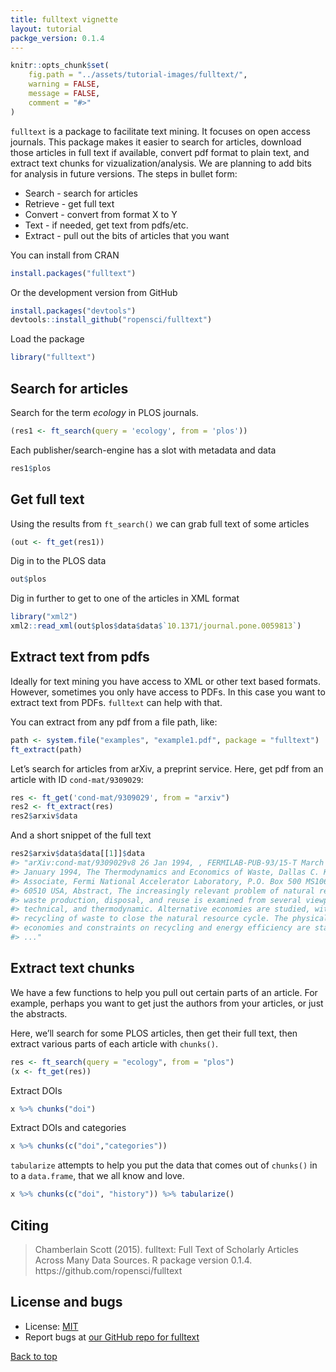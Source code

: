 ```yaml
---
title: fulltext vignette
layout: tutorial
packge_version: 0.1.4
---
```



```r
knitr::opts_chunk$set(
	fig.path = "../assets/tutorial-images/fulltext/",
	warning = FALSE,
	message = FALSE,
	comment = "#>"
)
```

`fulltext` is a package to facilitate text mining. It focuses on open access journals. This package makes it easier to search for articles, download those articles in full text if available, convert pdf format to plain text, and extract text chunks for vizualization/analysis. We are planning to add bits for analysis in future versions. The steps in bullet form:

* Search - search for articles
* Retrieve - get full text
* Convert - convert from format X to Y
* Text - if needed, get text from pdfs/etc.
* Extract - pull out the bits of articles that you want

<section id="installation">

You can install from CRAN

```r
install.packages("fulltext")
```

Or the development version from GitHub

```r
install.packages("devtools")
devtools::install_github("ropensci/fulltext")
```

Load the package

```r
library("fulltext")
```


<section id="usage">

## Search for articles

Search for the term _ecology_ in PLOS journals.

```r
(res1 <- ft_search(query = 'ecology', from = 'plos'))
```

Each publisher/search-engine has a slot with metadata and data

```r
res1$plos
```

## Get full text

Using the results from `ft_search()` we can grab full text of some articles

```r
(out <- ft_get(res1))
```

Dig in to the PLOS data

```r
out$plos
```

Dig in further to get to one of the articles in XML format

```r
library("xml2")
xml2::read_xml(out$plos$data$data$`10.1371/journal.pone.0059813`)
```

## Extract text from pdfs

Ideally for text mining you have access to XML or other text based formats. However, sometimes you only have access to PDFs. In this case you want to extract text from PDFs. `fulltext` can help with that.

You can extract from any pdf from a file path, like:

```r
path <- system.file("examples", "example1.pdf", package = "fulltext")
ft_extract(path)
```

Let's search for articles from arXiv, a preprint service. Here, get pdf from an article with ID `cond-mat/9309029`:

```r
res <- ft_get('cond-mat/9309029', from = "arxiv")
res2 <- ft_extract(res)
res2$arxiv$data
```

And a short snippet of the full text

```r
res2$arxiv$data$data[[1]]$data
#> "arXiv:cond-mat/9309029v8 26 Jan 1994, , FERMILAB-PUB-93/15-T March 1993, Revised:
#> January 1994, The Thermodynamics and Economics of Waste, Dallas C. Kennedy, Research
#> Associate, Fermi National Accelerator Laboratory, P.O. Box 500 MS106, Batavia, Illinois
#> 60510 USA, Abstract, The increasingly relevant problem of natural resource use and
#> waste production, disposal, and reuse is examined from several viewpoints: economic,
#> technical, and thermodynamic. Alternative economies are studied, with emphasis on
#> recycling of waste to close the natural resource cycle. The physical nature of human
#> economies and constraints on recycling and energy efficiency are stated in terms
#> ..."
```

## Extract text chunks

We have a few functions to help you pull out certain parts of an article. For example, perhaps you want to get just the authors from your articles, or just the abstracts.

Here, we'll search for some PLOS articles, then get their full text, then extract various parts of each article with `chunks()`.

```r
res <- ft_search(query = "ecology", from = "plos")
(x <- ft_get(res))
```

Extract DOIs

```r
x %>% chunks("doi")
```

Extract DOIs and categories

```r
x %>% chunks(c("doi","categories"))
```

`tabularize` attempts to help you put the data that comes out of `chunks()` in to a `data.frame`, that we all know and love.

```r
x %>% chunks(c("doi", "history")) %>% tabularize()
```


<section id="citing">

## Citing

> Chamberlain Scott (2015). fulltext: Full Text of Scholarly Articles Across Many Data Sources. R package version 0.1.4. https://github.com/ropensci/fulltext



<section id="license_bugs">

## License and bugs

* License: [MIT](http://opensource.org/licenses/MIT)
* Report bugs at [our GitHub repo for fulltext](https://github.com/ropensci/fulltext/issues?state=open)


[Back to top](#top)

